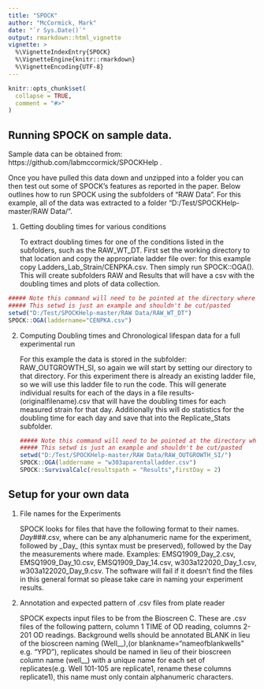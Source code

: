 ```yaml
---
title: "SPOCK"
author: "McCormick, Mark"
date: "`r Sys.Date()`"
output: rmarkdown::html_vignette
vignette: >
  %\VignetteIndexEntry{SPOCK}
  %\VignetteEngine{knitr::rmarkdown}
  %\VignetteEncoding{UTF-8}
---
```


```r
knitr::opts_chunk$set(
  collapse = TRUE,
  comment = "#>"
)
```
## Running SPOCK on sample data.

Sample data can be obtained from: https://github.com/labmccormick/SPOCKHelp .

Once you have pulled this data down and unzipped into a folder you can then test out some of SPOCK's features as reported in the paper. Below outlines how to run SPOCK using the subfolders of "RAW Data". For this example, all of the data was extracted to a folder "D:/Test/SPOCKHelp-master/RAW Data/".

1. Getting doubling times for various conditions

    To extract doubling times for one of the conditions listed in the subfolders, such  as the RAW\_WT_DT. First set the working directory to that location and copy the appropriate ladder file over: for this example copy Ladders_Lab_Strain/CENPKA.csv. Then simply run SPOCK::OGA(). This will create subfolders RAW and Results that will have a csv with the doubling times and plots of data collection.
    
```r
##### Note this command will need to be pointed at the directory where you put the data
##### This setwd is just an example and shouldn't be cut/pasted
setwd("D:/Test/SPOCKHelp-master/RAW Data/RAW_WT_DT") 
SPOCK::OGA(laddername="CENPKA.csv")
```


2. Computing Doubling times and Chronological lifespan data for a full experimental run

    For this example the data is stored in the subfolder: RAW_OUTGROWTH_SI, so again we will start by setting our directory to that directory. For this experiment there is already an existing ladder file, so we will use this ladder file to run the code. This will generate individual results for each of the days in a file  results-(originalfilename).csv that will have the doubling times for each measured  strain for that day. Additionally this will do statistics for the doubling time for each  day and save that into the Replicate_Stats subfolder.
```r
##### Note this command will need to be pointed at the directory where you put the data
##### This setwd is just an example and shouldn't be cut/pasted
setwd("D:/Test/SPOCKHelp-master/RAW Data/RAW_OUTGROWTH_SI/")
SPOCK::OGA(laddername = "w303aparentalladder.csv")
SPOCK::SurvivalCalc(resultspath = "Results",firstDay = 2)
```
    
    
## Setup for your own data

1. File names for the Experiments

    SPOCK looks for files that have the following format to their names. <experiment>_Day_###.csv, where <experiment> can be any alphanumeric name for the experiment, followed by \_Day\_ (this syntax must be preserved), followed by the Day the measurements where made. Examples: EMSQ1909_Day_2.csv, EMSQ1909_Day_10.csv, EMSQ1909_Day_14.csv, w303a122020_Day_1.csv, w303a122020_Day_9.csv. The software will fail if it doesn't find the files in this general format so please take care in naming your experiment results. 

2. Annotation and expected pattern of .csv files from plate reader

    SPOCK expects input files to be from the Bioscreen C. These are .csv files of the following pattern, column 1 TIME of OD reading, columns 2-201 OD readings. Background wells should be annotated BLANK in lieu of the bioscreen naming (Well__),(or blankname="nameofblankwells" e.g. "YPD"), replicates should be named in lieu of their bioscreen column name (well__) with a unique name for each set of replicates(e.g. Well 101-105 are replicate1, rename these columns replicate1), this name must only contain alphanumeric characters. 

